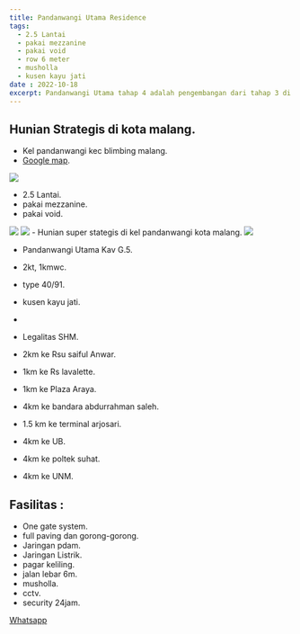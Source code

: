 ```yaml
---
title: Pandanwangi Utama Residence
tags:
  - 2.5 Lantai
  - pakai mezzanine
  - pakai void
  - row 6 meter
  - musholla
  - kusen kayu jati
date : 2022-10-18  
excerpt: Pandanwangi Utama tahap 4 adalah pengembangan dari tahap 3 di Jalan Simpang L.A. Sucipto Kota Malang dengan fasilitas umum perumahan yang sudah dibangun. 
---
```

## Hunian Strategis di kota malang.
- Kel pandanwangi kec blimbing malang.
- [Google map](https://goo.gl/maps/4mX2bFQKNFSoJWW17).

<Image src="/images/house-banner.jpg" width={1000} height={750} />

 - 2.5 Lantai.
 - pakai mezzanine.
 - pakai void.

<Image src="/images/type bangunan 65.jpg" width={1300} height={580} />

<Image src="/images/pandanwangi.jpg" width={1200} height={1596} /> 
- Hunian super stategis di kel pandanwangi kota malang. 

<Image src="/images/pandanwangi4.jpg" width={1000} height={773} />

- Pandanwangi Utama Kav G.5.
- 2kt, 1kmwc.
- type 40/91.
- kusen kayu jati.
- 


- Legalitas SHM.
- 2km ke Rsu saiful Anwar.
- 1km ke Rs lavalette.
- 1km ke Plaza Araya.
- 4km ke bandara abdurrahman saleh.
- 1.5 km ke terminal arjosari.
- 4km ke UB.
- 4km ke poltek suhat.
- 4km ke UNM.

## Fasilitas :
- One gate system.
- full paving dan gorong-gorong.
- Jaringan pdam. 
- Jaringan Listrik.
- pagar keliling.
- jalan lebar 6m.
- musholla.
- cctv.
- security 24jam.

[Whatsapp](https://api.whatsapp.com/send?phone=6283835988611)
